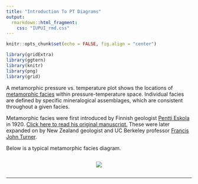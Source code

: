 ```yaml
---
title: "Introduction To PT Diagrams"
output:
  rmarkdown::html_fragment:
    css: "IUPUI_rmd.css"
---
```


```r
knitr::opts_chunk$set(echo = FALSE, fig.align = "center")

library(gridExtra)
library(ggtern)
library(knitr)
library(png)
library(grid)
```
A metamorphic pressure vs. temperature plot shows the locations of <a href="https://en.wikipedia.org/wiki/Metamorphic_facies" target="_blank">metamorphic facies</a> within pressure-temperature space. Individual facies are defined by specific mineralogical assemblages, which are consistent throughout a given facies.

Metamorphic facies were first introduced by Finnish geologist <a href="https://www.encyclopedia.com/science/dictionaries-thesauruses-pictures-and-press-releases/eskola-pentti-elias" target="_blank">Pentti Eskola</a> in 1920. <a href="http://foreninger.uio.no/ngf/ngt/pdfs/NGT_06_1&2_143-194.pdf" target="_blank">Click here to read his original manuscript.</a> These were later expanded on by New Zealand geologist and UC Berkeley professor <a href="https://en.wikipedia.org/wiki/Francis_John_Turner" target="_blank">Francis John Turner</a>.

Below is a typical metamorphic facies diagram.

<div style="display: inline-block; vertical-align:top; text-align:center; width:100%">
![](PT_screen_cap.png)
</div>

******
